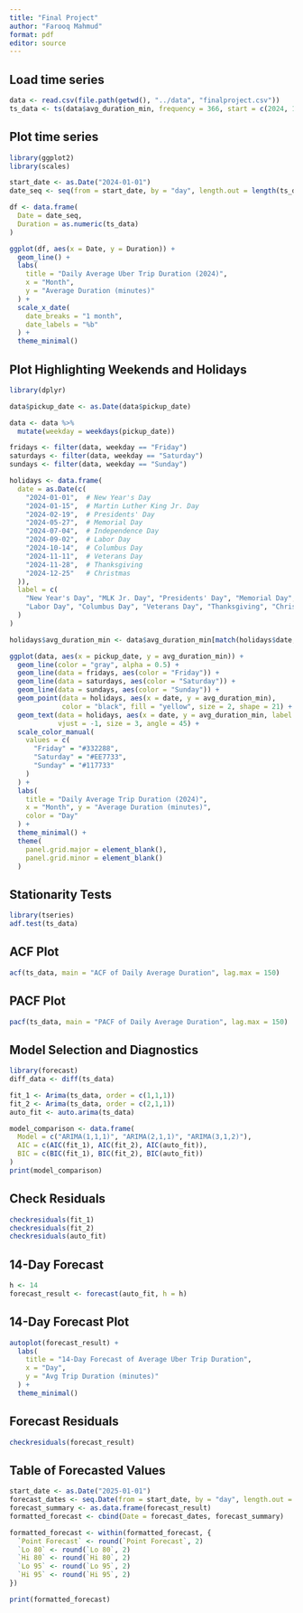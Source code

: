 ```yaml
---
title: "Final Project"
author: "Farooq Mahmud"
format: pdf
editor: source
---
```


## Load time series


```r
data <- read.csv(file.path(getwd(), "../data", "finalproject.csv"))
ts_data <- ts(data$avg_duration_min, frequency = 366, start = c(2024, 1))
```


## Plot time series
```r
library(ggplot2)
library(scales)

start_date <- as.Date("2024-01-01")
date_seq <- seq(from = start_date, by = "day", length.out = length(ts_data))

df <- data.frame(
  Date = date_seq,
  Duration = as.numeric(ts_data)
)

ggplot(df, aes(x = Date, y = Duration)) +
  geom_line() +
  labs(
    title = "Daily Average Uber Trip Duration (2024)",
    x = "Month",
    y = "Average Duration (minutes)"
  ) +
  scale_x_date(
    date_breaks = "1 month",
    date_labels = "%b"
  ) +
  theme_minimal()
```
## Plot Highlighting Weekends and Holidays

```r
library(dplyr)

data$pickup_date <- as.Date(data$pickup_date)

data <- data %>%
  mutate(weekday = weekdays(pickup_date))

fridays <- filter(data, weekday == "Friday")
saturdays <- filter(data, weekday == "Saturday")
sundays <- filter(data, weekday == "Sunday")

holidays <- data.frame(
  date = as.Date(c(
    "2024-01-01",  # New Year's Day
    "2024-01-15",  # Martin Luther King Jr. Day
    "2024-02-19",  # Presidents' Day
    "2024-05-27",  # Memorial Day
    "2024-07-04",  # Independence Day
    "2024-09-02",  # Labor Day
    "2024-10-14",  # Columbus Day
    "2024-11-11",  # Veterans Day
    "2024-11-28",  # Thanksgiving
    "2024-12-25"   # Christmas
  )),
  label = c(
    "New Year's Day", "MLK Jr. Day", "Presidents' Day", "Memorial Day", "Independence Day",
    "Labor Day", "Columbus Day", "Veterans Day", "Thanksgiving", "Christmas"
  )
)

holidays$avg_duration_min <- data$avg_duration_min[match(holidays$date, data$pickup_date)]

ggplot(data, aes(x = pickup_date, y = avg_duration_min)) +
  geom_line(color = "gray", alpha = 0.5) +
  geom_line(data = fridays, aes(color = "Friday")) +
  geom_line(data = saturdays, aes(color = "Saturday")) +
  geom_line(data = sundays, aes(color = "Sunday")) +
  geom_point(data = holidays, aes(x = date, y = avg_duration_min), 
             color = "black", fill = "yellow", size = 2, shape = 21) +
  geom_text(data = holidays, aes(x = date, y = avg_duration_min, label = label), 
            vjust = -1, size = 3, angle = 45) +
  scale_color_manual(
    values = c(
      "Friday" = "#332288", 
      "Saturday" = "#EE7733",
      "Sunday" = "#117733"   
    )
  ) +
  labs(
    title = "Daily Average Trip Duration (2024)",
    x = "Month", y = "Average Duration (minutes)",
    color = "Day"
  ) +
  theme_minimal() +
  theme(
    panel.grid.major = element_blank(),
    panel.grid.minor = element_blank()
  )

```

## Stationarity Tests

```r
library(tseries)
adf.test(ts_data)
```

## ACF Plot
```r
acf(ts_data, main = "ACF of Daily Average Duration", lag.max = 150)
```
## PACF Plot
```r
pacf(ts_data, main = "PACF of Daily Average Duration", lag.max = 150)
```

## Model Selection and Diagnostics
```r
library(forecast)
diff_data <- diff(ts_data)

fit_1 <- Arima(ts_data, order = c(1,1,1))
fit_2 <- Arima(ts_data, order = c(2,1,1))
auto_fit <- auto.arima(ts_data)

model_comparison <- data.frame(
  Model = c("ARIMA(1,1,1)", "ARIMA(2,1,1)", "ARIMA(3,1,2)"),
  AIC = c(AIC(fit_1), AIC(fit_2), AIC(auto_fit)),
  BIC = c(BIC(fit_1), BIC(fit_2), BIC(auto_fit))
)
print(model_comparison)
```
## Check Residuals
```r
checkresiduals(fit_1)
checkresiduals(fit_2)
checkresiduals(auto_fit)
```

## 14-Day Forecast
```r
h <- 14
forecast_result <- forecast(auto_fit, h = h)
```

## 14-Day Forecast Plot
```r
autoplot(forecast_result) +
  labs(
    title = "14-Day Forecast of Average Uber Trip Duration",
    x = "Day",
    y = "Avg Trip Duration (minutes)"
  ) +
  theme_minimal()
```

## Forecast Residuals
```r
checkresiduals(forecast_result)
```

## Table of Forecasted Values
```r
start_date <- as.Date("2025-01-01")
forecast_dates <- seq.Date(from = start_date, by = "day", length.out = h)
forecast_summary <- as.data.frame(forecast_result)
formatted_forecast <- cbind(Date = forecast_dates, forecast_summary)

formatted_forecast <- within(formatted_forecast, {
  `Point Forecast` <- round(`Point Forecast`, 2)
  `Lo 80` <- round(`Lo 80`, 2)
  `Hi 80` <- round(`Hi 80`, 2)
  `Lo 95` <- round(`Lo 95`, 2)
  `Hi 95` <- round(`Hi 95`, 2)
})

print(formatted_forecast)
```